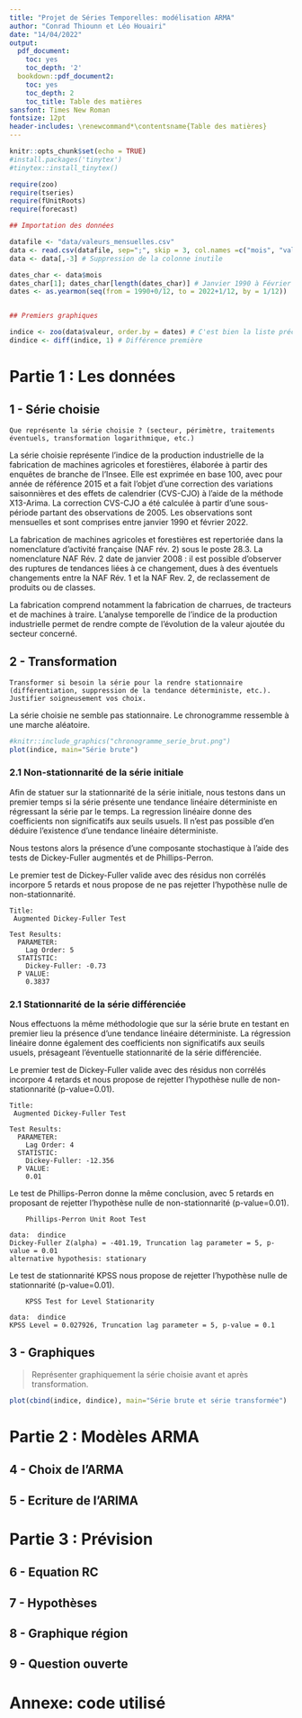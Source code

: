 ```yaml
---
title: "Projet de Séries Temporelles: modélisation ARMA"
author: "Conrad Thiounn et Léo Houairi"
date: "14/04/2022"
output:
  pdf_document:
    toc: yes
    toc_depth: '2'
  bookdown::pdf_document2:
    toc: yes
    toc_depth: 2
    toc_title: Table des matières
sansfont: Times New Roman
fontsize: 12pt
header-includes: \renewcommand*\contentsname{Table des matières}
---
```


```r
knitr::opts_chunk$set(echo = TRUE)
#install.packages('tinytex')
#tinytex::install_tinytex()
```

```r
require(zoo)
require(tseries)
require(fUnitRoots)
require(forecast)

## Importation des données 

datafile <- "data/valeurs_mensuelles.csv"
data <- read.csv(datafile, sep=";", skip = 3, col.names =c("mois", "valeur", "A"))
data <- data[,-3] # Suppression de la colonne inutile

dates_char <- data$mois
dates_char[1]; dates_char[length(dates_char)] # Janvier 1990 à Février 2022
dates <- as.yearmon(seq(from = 1990+0/12, to = 2022+1/12, by = 1/12))


## Premiers graphiques

indice <- zoo(data$valeur, order.by = dates) # C'est bien la liste précédente qui est utile
dindice <- diff(indice, 1) # Différence première
```

# Partie 1 : Les données

## 1 - Série choisie

``` Que représente la série choisie ? (secteur, périmètre, traitements éventuels, transformation logarithmique, etc.)```

La série choisie représente l'indice de la production industrielle de la fabrication de machines agricoles et forestières, élaborée à partir des enquêtes de branche de l'Insee. Elle est exprimée en base 100, avec pour année de référence 2015 et a fait l'objet d'une correction des variations saisonnières et des effets de calendrier (CVS-CJO) à l'aide de la méthode X13-Arima. La correction CVS-CJO a été calculée à partir d'une sous-période partant des observations de 2005. Les observations sont mensuelles et sont comprises entre janvier 1990 et février 2022.


La fabrication de machines agricoles et forestières est repertoriée dans la nomenclature d'activité française (NAF rév. 2) sous le poste 28.3. La nomenclature NAF Rév. 2 date de janvier 2008 : il est possible d'observer des ruptures de tendances liées à ce changement, dues à des éventuels changements entre la NAF Rév. 1 et la NAF Rev. 2, de reclassement de produits ou de classes.

La fabrication comprend notamment la fabrication de charrues, de tracteurs et de machines à traire. L'analyse temporelle de l'indice de la production industrielle permet de rendre compte de l'évolution de la valeur ajoutée du secteur concerné.



## 2 - Transformation

``` Transformer si besoin la série pour la rendre stationnaire (différentiation, suppression de la tendance déterministe, etc.). Justifier soigneusement vos choix.```

La série choisie ne semble pas stationnaire. Le chronogramme ressemble à une marche aléatoire.
```R
#knitr::include_graphics("chronogramme_serie_brut.png")
plot(indice, main="Série brute")

```

### 2.1 Non-stationnarité de la série initiale

Afin de statuer sur la stationnarité de la série initiale, nous testons dans un premier temps si la série présente une tendance linéaire déterministe en régressant la série par le temps. La regression linéaire donne des coefficients non significatifs aux seuils usuels. Il n'est pas possible d'en déduire l'existence d'une tendance linéaire déterministe.

Nous testons alors la présence d'une composante stochastique à l'aide des tests de Dickey-Fuller augmentés et de Phillips-Perron.

Le premier test de Dickey-Fuller valide avec des résidus non corrélés incorpore 5 retards et nous propose de ne pas rejetter l'hypothèse nulle de non-stationnarité.

```
Title:
 Augmented Dickey-Fuller Test

Test Results:
  PARAMETER:
    Lag Order: 5
  STATISTIC:
    Dickey-Fuller: -0.73
  P VALUE:
    0.3837 
```

### 2.1 Stationnarité de la série différenciée

Nous effectuons la même méthodologie que sur la série brute en testant en premier lieu la présence d'une tendance linéaire déterministe. La régression linéaire donne également des coefficients non significatifs aux seuils usuels, présageant l'éventuelle stationnarité de la série différenciée.

Le premier test de Dickey-Fuller valide avec des résidus non corrélés incorpore 4 retards et nous propose de rejetter l'hypothèse nulle de non-stationnarité (p-value=0.01).

```
Title:
 Augmented Dickey-Fuller Test

Test Results:
  PARAMETER:
    Lag Order: 4
  STATISTIC:
    Dickey-Fuller: -12.356
  P VALUE:
    0.01 
```

Le test de Phillips-Perron donne la même conclusion, avec 5 retards en proposant de rejetter l'hypothèse nulle de non-stationnarité (p-value=0.01).

```
	Phillips-Perron Unit Root Test

data:  dindice
Dickey-Fuller Z(alpha) = -401.19, Truncation lag parameter = 5, p-value = 0.01
alternative hypothesis: stationary
```


Le test de stationnarité KPSS nous propose de rejetter l'hypothèse nulle de stationnarité (p-value=0.01).

```
	KPSS Test for Level Stationarity

data:  dindice
KPSS Level = 0.027926, Truncation lag parameter = 5, p-value = 0.1
```


## 3 - Graphiques

>  Représenter graphiquement la série choisie avant et après transformation.

```R

plot(cbind(indice, dindice), main="Série brute et série transformée")
```

# Partie 2 : Modèles ARMA

## 4 - Choix de l'ARMA

## 5 - Ecriture de l'ARIMA

# Partie 3 : Prévision

## 6 - Equation RC

## 7 - Hypothèses

## 8 - Graphique région

## 9 - Question ouverte

# Annexe: code utilisé